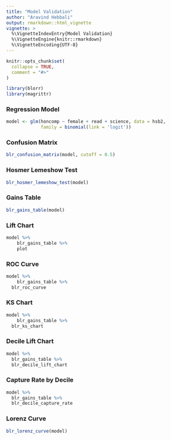 ```yaml
---
title: "Model Validation"
author: "Aravind Hebbali"
output: rmarkdown::html_vignette
vignette: >
  %\VignetteIndexEntry{Model Validation}
  %\VignetteEngine{knitr::rmarkdown}
  %\VignetteEncoding{UTF-8}
---
```


```r
knitr::opts_chunk$set(
  collapse = TRUE,
  comment = "#>"
)
```

```r
library(blorr)
library(magrittr)
```

### Regression Model

```r
model <- glm(honcomp ~ female + read + science, data = hsb2,
             family = binomial(link = 'logit'))
```

### Confusion Matrix

```r
blr_confusion_matrix(model, cutoff = 0.5)
```

### Hosmer Lemeshow Test

```r
blr_hosmer_lemeshow_test(model)
```


### Gains Table

```r
blr_gains_table(model)
```

### Lift Chart

```r
model %>%
	blr_gains_table %>%
	plot
```

### ROC Curve

```r
model %>%
	blr_gains_table %>%
  blr_roc_curve
```

### KS Chart

```r
model %>%
	blr_gains_table %>%
  blr_ks_chart
```

### Decile Lift Chart

```r
model %>%
  blr_gains_table %>%
  blr_decile_lift_chart
```


### Capture Rate by Decile

```r
model %>%
  blr_gains_table %>%
  blr_decile_capture_rate
```


### Lorenz Curve

```r
blr_lorenz_curve(model)
```

